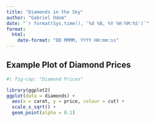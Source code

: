 ```yaml
---
title: "Diamonds in the Sky"
author: "Gabriel Odom"
date: "`r format(Sys.time(), '%d %B, %Y %H:%M:%S')`"
format:
  html:
    date-format: "DD MMMM, YYYY HH:mm:ss"
---
```


## Example Plot of Diamond Prices

```r
#| fig-cap: "Diamond Prices"

library(ggplot2)
ggplot(data = diamonds) + 
  aes(x = carat, y = price, colour = cut) + 
  scale_x_sqrt() + 
  geom_point(alpha = 0.1)
```

